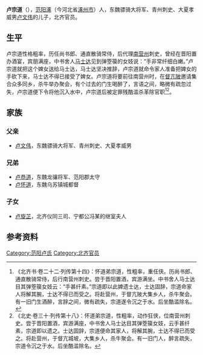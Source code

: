 '''卢宗道'''（{{bd|？||？||}}），[[范阳郡|范阳]][[涿县|涿]]（今河北省[[涿州市|涿州市]]）人，东魏骠骑大将军、青州刺史、大夏孝威男[[卢文伟|卢文伟]]的儿子，北齐官员。

==生平==
卢宗道性格粗率，历任尚书郎、通直散骑常侍，后代理[[南营州|南营州]]刺史，曾经在晋阳置办酒宴，宾朋满座，中书舍人[[马士达|马士达]]见到弹箜篌的女妓说：“手非常纤细白嫩。”卢宗道就把这个婢女送给马士达，马士达坚决推辞，卢宗道就命令家人准备把婢女的手砍下来，马士达不得已接受了婢女。卢宗道将要前往南营州时，在[[督亢陂|督亢陂]]邀请集合众多同乡，杀牛举办聚会，有个过去的门生喝醉了，言语之间，略微有疏忽过失，卢宗道便下令将他沉入水中，卢宗道后被定罪残酷滥杀革除官职<ref>《北齐书·卷二十二·列传第十四》：怀道弟宗道，性粗率，重任侠。历尚书郎、通直散骑常侍，后行南营州刺史。尝于晋阳置酒，宾游满坐。中书舍人马士达目其弹箜篌女妓云：“手甚纤素。”宗道即以此婢遗士达，士达固辞，宗道命家人将解其腕，士达不得已而受之。将赴营州，于督亢陂大集乡人，杀牛聚会。有一旧门生酒醉，言辞之间，微有疏失，宗道遂令沉之于水。后坐酷滥除名。</ref><ref>《北史·卷三十·列传第十八》：怀道弟宗道，性粗率，动作狂侠，位南营州刺史。尝于晋阳置酒，宾游满座，中书舍人马士达目其弹箜篌女妓，云手甚纤素，宗道即以遗之。士达固辞，宗道便命其家人，将解其腕，士达不得已而受之。将赴营州，于督亢城坡，大集乡人，杀牛聚会。有一旧门人，醉言疏失，宗道令沉之于水。后坐酷滥除名。</ref>。

==家族==
{{main|范阳卢氏世系图}}

===父亲===
*[[卢文伟|卢文伟]]，东魏骠骑大将军、青州刺史、大夏孝威男

===兄弟===
*[[卢恭道|卢恭道]]，东魏龙骧将军、范阳郡太守
*[[卢怀道|卢怀道]]，东魏乌苏镇城都督

===子女===
*[[卢旋芷|卢旋芷]]，北齐仪同三司、宁都公冯某的继室夫人

==参考资料==
{{reflist}}

[[Category:范阳卢氏|Category:范阳卢氏]]
[[Category:北齐官员|Category:北齐官员]]